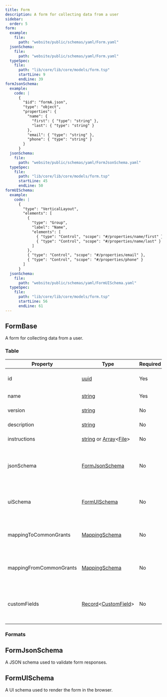 ```yaml
---
title: Form
description: A form for collecting data from a user
sidebar:
  order: 5
form:
  example:
    file:
      path: "website/public/schemas/yaml/Form.yaml"
  jsonSchema:
    file:
      path: "website/public/schemas/yaml/Form.yaml"
  typeSpec:
    file:
      path: "lib/core/lib/core/models/form.tsp"
      startLine: 9
      endLine: 39
formJsonSchema:
  example:
    code: |
      {
        "$id": "formA.json",
        "type": "object",
        "properties": {
          "name": {
            "first": { "type": "string" },
            "last": { "type": "string" }
          },
          "email": { "type": "string" },
          "phone": { "type": "string" }
        }
      }
  jsonSchema:
    file:
      path: "website/public/schemas/yaml/FormJsonSchema.yaml"
  typeSpec:
    file:
      path: "lib/core/lib/core/models/form.tsp"
      startLine: 45
      endLine: 50
formUISchema:
  example:
    code: |
      {
        "type": "VerticalLayout",
        "elements": [
          {
            "type": "Group",
            "label": "Name",
            "elements": [
              { "type": "Control", "scope": "#/properties/name/first" },
              { "type": "Control", "scope": "#/properties/name/last" }
            ]
          },
          { "type": "Control", "scope": "#/properties/email" },
          { "type": "Control", "scope": "#/properties/phone" }
        ]
      }
  jsonSchema:
    file:
      path: "website/public/schemas/yaml/FormUISchema.yaml"
  typeSpec:
    file:
      path: "lib/core/lib/core/models/form.tsp"
      startLine: 56
      endLine: 61
---
```



## FormBase

A form for collecting data from a user.

### Table

| Property                | Type                                                                                                             | Required | Description                                                                |
| ----------------------- | ---------------------------------------------------------------------------------------------------------------- | -------- | -------------------------------------------------------------------------- |
| id                      | [uuid](/protocol/types/string#uuid)                                                                              | Yes      | The form's unique identifier                                               |
| name                    | [string](/protocol/types/string#string)                                                                          | Yes      | The form's name                                                            |
| version                 | [string](/protocol/types/string#string)                                                                          | No       | The form version                                                           |
| description             | [string](/protocol/types/string#string)                                                                          | No       | The form's description                                                     |
| instructions            | [string](/protocol/types/string#string) or [Array](/protocol/types/other#array)\<[File](/protocol/fields/file)\> | No       | The form's instructions                                                    |
| jsonSchema              | [FormJsonSchema](#formjsonschema)                                                                                | No       | The form's JSON schema used to render the form and validate responses      |
| uiSchema                | [FormUISchema](#formuischema)                                                                                    | No       | The form's UI schema used to render the form in the browser                |
| mappingToCommonGrants   | [MappingSchema](/protocol/models/mapping)                                                                        | No       | A mapping from form schema to CommonGrants schema                          |
| mappingFromCommonGrants | [MappingSchema](/protocol/models/mapping)                                                                        | No       | A mapping from CommonGrants schema to form schema                          |
| customFields            | [Record](/protocol/types/other#record)\<[CustomField](/protocol/fields/custom-field)\>                           | No       | Custom attributes about the form itself, not custom fields within the form |

### Formats

<SchemaFormatTabs
  example={frontmatter.form.example}
  jsonSchema={frontmatter.form.jsonSchema}
  typeSpec={frontmatter.form.typeSpec}
/>

## FormJsonSchema

A JSON schema used to validate form responses.

<SchemaFormatTabs
  example={frontmatter.formJsonSchema.example}
  jsonSchema={frontmatter.formJsonSchema.jsonSchema}
  typeSpec={frontmatter.formJsonSchema.typeSpec}
/>

## FormUISchema

A UI schema used to render the form in the browser.

<SchemaFormatTabs
  example={frontmatter.formUISchema.example}
  jsonSchema={frontmatter.formUISchema.jsonSchema}
  typeSpec={frontmatter.formUISchema.typeSpec}
/>
